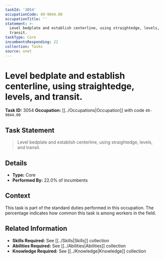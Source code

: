 ```yaml
---
taskId: '3054'
occupationCode: 49-9044.00
occupationTitle: ''
statement: >-
  Level bedplate and establish centerline, using straightedge, levels, and
  transit.
taskType: Core
incumbentsResponding: 22
collection: Tasks
source: onet
---
```

# Level bedplate and establish centerline, using straightedge, levels, and transit.

**Task ID:** 3054
**Occupation:** [[../Occupations|Occupation]] with code `49-9044.00`

## Task Statement

> Level bedplate and establish centerline, using straightedge, levels, and transit.

## Details

- **Type:** Core
- **Performed By:** 22.0% of incumbents

## Context

This task is part of the standard duties performed in this occupation. The percentage indicates how common this task is among workers in the field.

## Related Information

- **Skills Required:** See [[../Skills|Skills]] collection
- **Abilities Required:** See [[../Abilities|Abilities]] collection
- **Knowledge Required:** See [[../Knowledge|Knowledge]] collection
